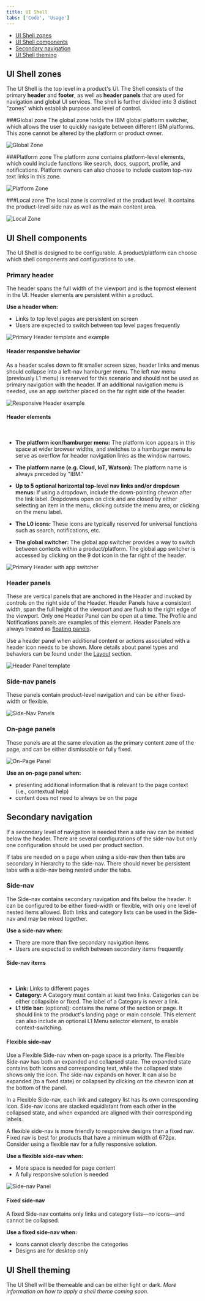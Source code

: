 ```yaml
---
title: UI Shell
tabs: ['Code', 'Usage']
---
```


<AnchorLinks>

- [UI Shell zones](#ui-shell-zones)
- [UI Shell components](#ui-shell-components)
- [Secondary navigation](#secondary-navigation)
- [UI Shell theming](#ui-shell-theming)

</AnchorLinks>

## UI Shell zones

The UI Shell is the top level in a product's UI. The Shell consists of the primary **header** and **footer**, as well as **header panels** that are used for navigation and global UI services. The shell is further divided into 3 distinct "zones" which establish purpose and level of control.

###Global zone
The global zone holds the IBM global platform switcher, which allows the user to quickly navigate between different IBM platforms. This zone cannot be altered by the platform or product owner.

<ImageComponent cols="12">

![Global Zone](images/zones-global.png)

</ImageComponent>

###Platform zone
The platform zone contains platform-level elements, which could include functions like search, docs, support, profile, and notifications. Platform owners can also choose to include custom top-nav text links in this zone.

<ImageComponent cols="12">

![Platform Zone](images/zones-platform.png)

</ImageComponent>

###Local zone
The local zone is controlled at the product level. It contains the product-level side nav as well as the main content area.

<ImageComponent cols="12">

![Local Zone](images/zones-local.png)

</ImageComponent>

## UI Shell components

The UI Shell is designed to be configurable. A product/platform can choose which shell components and configurations to use.

### Primary header

The header spans the full width of the viewport and is the topmost element in the UI. Header elements are persistent within a product.

**Use a header when:**

- Links to top level pages are persistent on screen
- Users are expected to switch between top level pages frequently

<ImageComponent cols="12">

![Primary Header template and example](images/header-generic.png)

</ImageComponent>

#### Header responsive behavior

As a header scales down to fit smaller screen sizes, header links and menus should collapse into a left-nav hamburger menu. The left nav menu (previously L1 menu) is reserved for this scenario and should not be used as primary navigation with the header. If an additional navigation menu is needed, use an app switcher placed on the far right side of the header.

<ImageComponent cols="12">

![Responsive Header example](images/header-responsive.png)

</ImageComponent>

#### Header elements

<br />

- **The platform icon/hamburger menu:** The platform icon appears in this space at wider browser widths, and switches to a hamburger menu to serve as overflow for header navigation links as the window narrows.

- **The platform name (e.g. Cloud, IoT, Watson):** The platform name is always preceded by "IBM."

- **Up to 5 optional horizontal top-level nav links and/or dropdown menus:**
  If using a dropdown, include the down-pointing chevron after the link label. Dropdowns open on click and are closed by either selecting an item in the menu, clicking outside the menu area, or clicking on the menu label.

- **The L0 icons:** These icons are typically reserved for universal functions such as search, notifications, etc.

- **The global switcher:** The global app switcher provides a way to switch between contexts within a product/platform. The global app switcher is accessed by clicking on the 9 dot icon in the far right of the header.

<ImageComponent cols="12">

![Primary Header with app switcher](images/header-app-switcher2.png)

</ImageComponent>

### Header panels

These are vertical panels that are anchored in the Header and invoked by controls on the right side of the Header. Header Panels have a consistent width, span the full height of the viewport and are flush to the right edge of the viewport. Only one Header Panel can be open at a time. The Profile and Notifications panels are examples of this element. Header Panels are always treated as [floating panels](/experimental/layout#panel-behavior).

Use a header panel when additional content or actions associated with a header icon needs to be shown. More details about panel types and behaviors can be found under the [Layout](../experimental/layout/#panel-behavior) section.

<ImageComponent cols="12">

![Header Panel template](images/header-panel.png)

</ImageComponent>

### Side-nav panels

These panels contain product-level navigation and can be either fixed-width or flexible.

<ImageComponent cols="12">

![Side-Nav Panels](images/side-nav-panel.png)

</ImageComponent>

### On-page panels

These panels are at the same elevation as the primary content zone of the page, and can be either dismissable or fully fixed.

<ImageComponent cols="12">

![On-Page Panel](images/on-page-panel.png)

</ImageComponent>

**Use an on-page panel when:**

- presenting additional information that is relevant to the page context (i.e., contextual help)
- content does not need to always be on the page

<!--### Footer
Product footers are persistent and attached to the bottom of the browser window. A footer should be reserved for actions or information that is pertinent to the users current workflow. Footers should have clear means of dismissal. <mark>This is an unusual way to treat a footer, especially with it being dismissable... Is this really how we want to define them? -CJC</mark> <mark>Which "zone" does the footer belong to? - CJC</mark>

![Footer](images/footer-1.png) -->

## Secondary navigation

If a secondary level of navigation is needed then a side nav can be nested below the header. There are several configurations of the side-nav but only one configuration should be used per product section.

If tabs are needed on a page when using a side-nav then then tabs are secondary in hierarchy to the side-nav. There should never be persistent tabs with a side-nav being nested under the tabs.

<!--
### L1 Navigation Menu

Some products/platforms require an additional level of navigation above the side nav. The L1 menu behaves like a product selector within the platform; the L1 selection will change the active product and thus the contents of the L2 menu.

The L1 Menu is accessed by clicking on the header's left-side hamburger menu. It is always styled as a floating menu.

![L1 Navigation menu](images/L1-navigation.png)
-->

### Side-nav

The Side-nav contains secondary navigation and fits below the header. It can be configured to be either fixed-width or flexible, with only one level of nested items allowed. Both links and category lists can be used in the Side-nav and may be mixed together.

**Use a side-nav when:**

- There are more than five secondary navigation items
- Users are expected to switch between secondary items frequently

#### Side-nav items

<br />

- **Link:** Links to different pages
- **Category:** A Category must contain at least two links. Categories can be either collapsible or fixed. The label of a Category is never a link.
- **L1 title bar:** (optional): contains the name of the section or page. It should link to the product's landing page or main console. This element can also include an optional L1 Menu selector element, to enable context-switching.

#### Flexible side-nav

Use a Flexible Side-nav when on-page space is a priority. The Flexible Side-nav has both an expanded and collapsed state. The expanded state contains both icons and corresponding text, while the collapsed state shows only the icon. The side-nav expands on hover. It can also be expanded (to a fixed state) or collapsed by clicking on the chevron icon at the bottom of the panel.

In a Flexible Side-nav, each link and category list has its own corresponding icon. Side-nav icons are stacked equidistant from each other in the collapsed state, and when expanded are aligned with their corresponding labels.

A flexible side-nav is more friendly to responsive designs than a fixed nav. Fixed nav is best for products that have a minimum width of 672px. Consider using a flexible nav for a fully responsive solution.

**Use a flexible side-nav when:**

- More space is needed for page content
- A fully responsive solution is needed

<ImageComponent cols="12">

![Side-nav Panel](images/side-nav-panel.png)

</ImageComponent>

#### Fixed side-nav

A fixed Side-nav contains only links and category lists—no icons—and cannot be collapsed.

**Use a fixed side-nav when:**

- Icons cannot clearly describe the categories
- Designs are for desktop only

<!--
The left side navigation component can be fixed or flexible-width. It allows for two levels of nesting.
#### L1 title bar (optional)

The L1 element contains the name of the product. It should link to the product's landing page or main console. This element can also include an optional selector element, to enable context-switching.

#### L2 nav items

L2 nav items can be either a Category or a Link. When clicked, L2 Categories reveal or hide a group of L3 Links. L2 Category items cannot contain links.

#### L3 Links
A Category must contain at least 3 L3 Links.

<mark>Side nav with L1, L2, L3 annotations.
-->

<!--

All vertical panels expand to fill the full height of the browser window.

### Flexible Panel

The Flexible Panel style allows for both a collapsed state and an expanded state. The expanded state of a Flexible Panel is a fixed width and cannot be adjusted by the user. By default, the collapsed Flexible Panel will expand when the user hovers over any portion of panel. The user can lock this panel into the expanded or collapsed state by clicking on the chevron control at the bottom of the panel. Flexible side nav panels should default to the expanded state on first use.

![Flexible panel collapsed and expanded](images/expanded-collapsed.png)

### Fixed Panel

Fixed panels maintain a static width and come in two sizes: default (256 px) and small (208 px).

![Fixed panel example](images/fixed-nav.png)

### Floating Panel

This panel style is at a higher elevation than the primary content area and includes a drop shadow. Floating panels conceal any UI elements below them and must be dismissable by the user. Floating panels are always fixed-width at 256px.

![Floating panel example](images/Floating-nav.png)

-->

## UI Shell theming

The UI Shell will be themeable and can be either light or dark. _More information on how to apply a shell theme coming soon._
